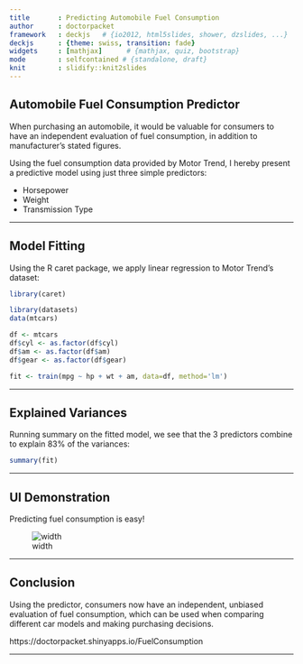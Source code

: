 ```yaml
---
title       : Predicting Automobile Fuel Consumption
author      : doctorpacket
framework   : deckjs   # {io2012, html5slides, shower, dzslides, ...}
deckjs      : {theme: swiss, transition: fade}
widgets     : [mathjax]      # {mathjax, quiz, bootstrap}
mode        : selfcontained # {standalone, draft}
knit        : slidify::knit2slides
---
```


## Automobile Fuel Consumption Predictor

When purchasing an automobile, it would be valuable for consumers to have an independent evaluation of fuel consumption,
in addition to manufacturer's stated figures.

Using the fuel consumption data provided by Motor Trend, I hereby present a predictive model using just three simple predictors:

- Horsepower
- Weight
- Transmission Type

---

## Model Fitting

Using the R caret package, we apply linear regression to Motor Trend's dataset:

```r
library(caret)
```

```r
library(datasets)
data(mtcars)

df <- mtcars
df$cyl <- as.factor(df$cyl)
df$am <- as.factor(df$am)
df$gear <- as.factor(df$gear)

fit <- train(mpg ~ hp + wt + am, data=df, method='lm')
```

---

## Explained Variances

Running summary on the fitted model, we see that the 3 predictors combine to explain 83% of the variances:

```r
summary(fit)
```

---

## UI Demonstration

Predicting fuel consumption is easy!

![width](assets/img/demo.png)

---

## Conclusion

Using the predictor, consumers now have an independent, unbiased evaluation of fuel consumption, which can be used when comparing different car models and making purchasing decisions.

https://doctorpacket.shinyapps.io/FuelConsumption

---


